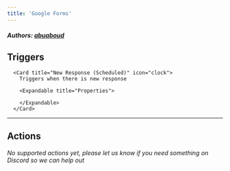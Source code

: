 ```yaml
---
title: 'Google Forms'
---
```


##### Authors: [abuaboud](https://github.com/abuaboud)


## Triggers


      <Card title="New Response (Scheduled)" icon="clock">
        Triggers when there is new response

        <Expandable title="Properties">
          
<ResponseField name="Authentication" required type="Oauth2">

</ResponseField>
            
<ResponseField name="Form" required type="Dropdown">

</ResponseField>
              
        </Expandable>
      </Card>
  

---

## Actions

*No supported actions yet, please let us know if you need something on Discord so we can help out* 

